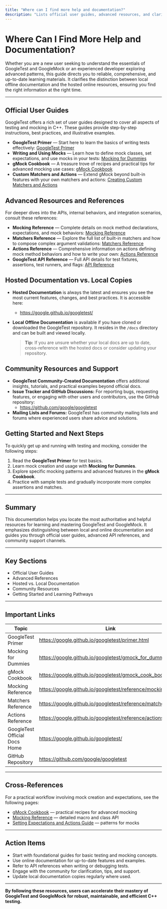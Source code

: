 ```yaml
---
title: "Where can I find more help and documentation?"
description: "Lists official user guides, advanced resources, and clarifies the difference between local and hosted documentation. Directs users to the most up-to-date and comprehensive learning materials."
---
```


# Where Can I Find More Help and Documentation?

Whether you are a new user seeking to understand the essentials of GoogleTest and GoogleMock or an experienced developer exploring advanced patterns, this guide directs you to reliable, comprehensive, and up-to-date learning materials. It clarifies the distinction between local offline documentation and the hosted online resources, ensuring you find the right information at the right time.

---

## Official User Guides

GoogleTest offers a rich set of user guides designed to cover all aspects of testing and mocking in C++. These guides provide step-by-step instructions, best practices, and illustrative examples.

- **GoogleTest Primer** — Start here to learn the basics of writing tests effectively: [GoogleTest Primer](https://google.github.io/googletest/primer.html)
- **Writing and Using Mocks** — Learn how to define mock classes, set expectations, and use mocks in your tests: [Mocking for Dummies](https://google.github.io/googletest/gmock_for_dummies.html)
- **gMock Cookbook** — A treasure trove of recipes and practical tips for advanced mocking use cases: [gMock Cookbook](https://google.github.io/googletest/gmock_cook_book.html)
- **Custom Matchers and Actions** — Extend gMock beyond built-in features with your own matchers and actions: [Creating Custom Matchers and Actions](https://google.github.io/googletest/gmock_cook_book.html#defining-custom-matchers-and-actions)


## Advanced Resources and References

For deeper dives into the APIs, internal behaviors, and integration scenarios, consult these references:

- **Mocking Reference** — Complete details on mock method declarations, expectations, and mock behaviors: [Mocking Reference](https://google.github.io/googletest/reference/mocking.html)
- **Matchers Reference** — Explore the full list of built-in matchers and how to compose complex argument validations: [Matchers Reference](https://google.github.io/googletest/reference/matchers.html)
- **Actions Reference** — Comprehensive information on actions defining mock method behaviors and how to write your own: [Actions Reference](https://google.github.io/googletest/reference/actions.html)
- **GoogleTest API Reference** — Full API details for test fixtures, assertions, test runners, and flags: [API Reference](https://google.github.io/googletest/reference/index.html)


## Hosted Documentation vs. Local Copies

- **Hosted Documentation** is always the latest and ensures you see the most current features, changes, and best practices. It is accessible here:
  - https://google.github.io/googletest/

- **Local Offline Documentation** is available if you have cloned or downloaded the GoogleTest repository. It resides in the `/docs` directory and can be built and viewed locally.

  > **Tip:** If you are unsure whether your local docs are up to date, cross-reference with the hosted docs or consider updating your repository.


## Community Resources and Support

- **GoogleTest Community-Created Documentation** offers additional insights, tutorials, and practical examples beyond official docs.
- **Issue Tracker and GitHub Discussions:** For reporting bugs, requesting features, or engaging with other users and contributors, use the GitHub repository:
  - https://github.com/google/googletest
- **Mailing Lists and Forums:** GoogleTest has community mailing lists and forums where experienced users share advice and solutions.


## Getting Started and Next Steps

To quickly get up and running with testing and mocking, consider the following steps:

1. Read the **GoogleTest Primer** for test basics.
2. Learn mock creation and usage with **Mocking for Dummies**.
3. Explore specific mocking patterns and advanced features in the **gMock Cookbook**.
4. Practice with sample tests and gradually incorporate more complex assertions and matches.


---

## Summary

This documentation helps you locate the most authoritative and helpful resources for learning and mastering GoogleTest and GoogleMock. It emphasizes distinguishing between local and online documentation and guides you through official user guides, advanced API references, and community support channels.


---

## Key Sections

- Official User Guides
- Advanced References
- Hosted vs. Local Documentation
- Community Resources
- Getting Started and Learning Pathways


---

## Important Links

| Topic                         | Link                                                                                               |
|-------------------------------|--------------------------------------------------------------------------------------------------|
| GoogleTest Primer             | https://google.github.io/googletest/primer.html                                                   |
| Mocking for Dummies           | https://google.github.io/googletest/gmock_for_dummies.html                                       |
| gMock Cookbook                | https://google.github.io/googletest/gmock_cook_book.html                                         |
| Mocking Reference             | https://google.github.io/googletest/reference/mocking.html                                       |
| Matchers Reference            | https://google.github.io/googletest/reference/matchers.html                                      |
| Actions Reference             | https://google.github.io/googletest/reference/actions.html                                       |
| GoogleTest Official Docs Home | https://google.github.io/googletest/                                                              |
| GitHub Repository             | https://github.com/google/googletest                                                              |


---

## Cross-References

For a practical workflow involving mock creation and expectations, see the following pages:

- [gMock Cookbook](gmock_cook_book.md) — practical recipes for advanced mocking
- [Mocking Reference](docs/reference/mocking.md) — detailed macro and class API
- [Setting Expectations and Actions Guide](guides/mocking-patterns/setting-expectations-actions.md) — patterns for mocks


---

## Action Items

- Start with foundational guides for basic testing and mocking concepts.
- Use online documentation for up-to-date features and examples.
- Refer to API references when writing or debugging tests.
- Engage with the community for clarification, tips, and support.
- Update local documentation copies regularly where used.


---

**By following these resources, users can accelerate their mastery of GoogleTest and GoogleMock for robust, maintainable, and efficient C++ testing.**